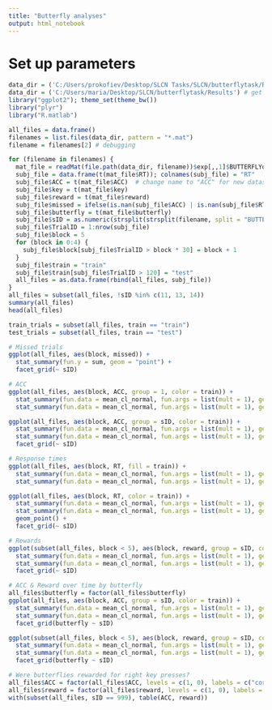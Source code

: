 ```yaml
---
title: "Butterfly analyses"
output: html_notebook
---
```


# Set up parameters

```r
data_dir = ('C:/Users/prokofiev/Desktop/SLCN Tasks/SLCN/butterflytask/Results') # get 4choice data
data_dir = ('C:/Users/maria/Desktop/SLCN/butterflytask/Results') # get 4choice data
library("ggplot2"); theme_set(theme_bw())
library("plyr")
library("R.matlab")
```

```r
all_files = data.frame()
filenames = list.files(data_dir, pattern = "*.mat")
filename = filenames[2] # debugging

for (filename in filenames) {
  mat_file = readMat(file.path(data_dir, filename))$exp[,,1]$BUTTERFLYdata[,,1]
  subj_file = data.frame(t(mat_file$RT)); colnames(subj_file) = "RT"
  subj_file$ACC = t(mat_file$ACC)  # change name to "ACC" for new datasets!
  subj_file$key = t(mat_file$key)
  subj_file$reward = t(mat_file$reward)
  subj_file$missed = ifelse(is.nan(subj_file$ACC) | is.nan(subj_file$RT), 1, 0)
  subj_file$butterfly = t(mat_file$butterfly)
  subj_file$sID = as.numeric(strsplit(strsplit(filename, split = "BUTTERFLY_")[[1]][2], ".mat")[[1]])
  subj_file$TrialID = 1:nrow(subj_file)
  subj_file$block = 5
  for (block in 0:4) {
    subj_file$block[subj_file$TrialID > block * 30] = block + 1
  }
  subj_file$train = "train"
  subj_file$train[subj_file$TrialID > 120] = "test"
  all_files = as.data.frame(rbind(all_files, subj_file))
}
all_files = subset(all_files, !sID %in% c(11, 13, 14))
summary(all_files)
head(all_files)
```

```r

train_trials = subset(all_files, train == "train")
test_trials = subset(all_files, train == "test")

# Missed trials
ggplot(all_files, aes(block, missed)) +
  stat_summary(fun.y = sum, geom = "point") +
  facet_grid(~ sID)

# ACC
ggplot(all_files, aes(block, ACC, group = 1, color = train)) +
  stat_summary(fun.data = mean_cl_normal, fun.args = list(mult = 1), geom = "line") +
  stat_summary(fun.data = mean_cl_normal, fun.args = list(mult = 1), geom = "pointrange")

ggplot(all_files, aes(block, ACC, group = sID, color = train)) +
  stat_summary(fun.data = mean_cl_normal, fun.args = list(mult = 1), geom = "line") +
  stat_summary(fun.data = mean_cl_normal, fun.args = list(mult = 1), geom = "pointrange") +
  facet_grid(~ sID)

# Response times
ggplot(all_files, aes(block, RT, fill = train)) +
  stat_summary(fun.data = mean_cl_normal, fun.args = list(mult = 1), geom = "bar") +
  stat_summary(fun.data = mean_cl_normal, fun.args = list(mult = 1), geom = "pointrange")

ggplot(all_files, aes(block, RT, color = train)) +
  stat_summary(fun.data = mean_cl_normal, fun.args = list(mult = 1), geom = "bar") +
  stat_summary(fun.data = mean_cl_normal, fun.args = list(mult = 1), geom = "pointrange") +
  geom_point() +
  facet_grid(~ sID)

# Rewards
ggplot(subset(all_files, block < 5), aes(block, reward, group = sID, color = sID)) +
  stat_summary(fun.data = mean_cl_normal, fun.args = list(mult = 1), geom = "line") +
  stat_summary(fun.data = mean_cl_normal, fun.args = list(mult = 1), geom = "pointrange") +
  facet_grid(~ sID)

# ACC & Reward over time by butterfly
all_files$butterfly = factor(all_files$butterfly)
ggplot(all_files, aes(block, ACC, group = sID, color = train)) +
  stat_summary(fun.data = mean_cl_normal, fun.args = list(mult = 1), geom = "line") +
  stat_summary(fun.data = mean_cl_normal, fun.args = list(mult = 1), geom = "pointrange") +
  facet_grid(butterfly ~ sID)

ggplot(subset(all_files, block < 5), aes(block, reward, group = sID, color = train)) +
  stat_summary(fun.data = mean_cl_normal, fun.args = list(mult = 1), geom = "line") +
  stat_summary(fun.data = mean_cl_normal, fun.args = list(mult = 1), geom = "pointrange") +
  facet_grid(butterfly ~ sID)
```
```r
# Were butterflies rewarded for right key presses?
all_files$ACC = factor(all_files$ACC, levels = c(1, 0), labels = c("cor", "incor"))
all_files$reward = factor(all_files$reward, levels = c(1, 0), labels = c("rew", "norew"))
with(subset(all_files, sID == 999), table(ACC, reward))

```


